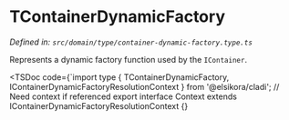 
# TContainerDynamicFactory

*Defined in: `src/domain/type/container-dynamic-factory.type.ts`*

Represents a dynamic factory function used by the `IContainer`.

<TSDoc code={`import type { TContainerDynamicFactory, IContainerDynamicFactoryResolutionContext } from '@elsikora/cladi'; 
// Need context if referenced
export interface Context extends IContainerDynamicFactoryResolutionContext {}